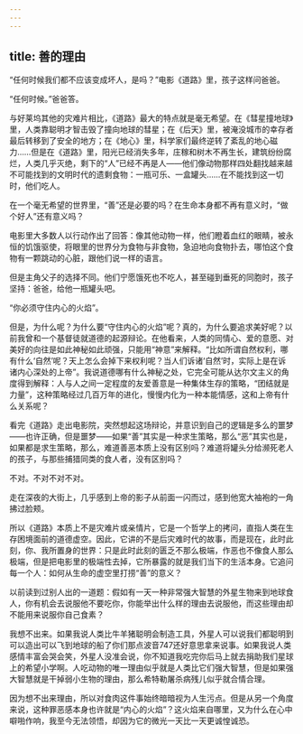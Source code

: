 ```yaml
---
---
---
```

title: 善的理由
---







“任何时候我们都不应该变成坏人，是吗？”电影《道路》里，孩子这样问爸爸。

“任何时候。”爸爸答。

与好莱坞其他的灾难片相比，《道路》最大的特点就是毫无希望。在《彗星撞地球》里，人类靠聪明才智击毁了撞向地球的彗星；在《后天》里，被淹没城市的幸存者最后转移到了安全的地方；在《地心》里，科学家们最终逆转了紊乱的地心磁力……但是在《道路》里，阳光已经消失多年，庄稼和树木不再生长，建筑纷纷腐烂，人类几乎灭绝，剩下的“人”已经不再是人——他们像动物那样四处翻找越来越不可能找到的文明时代的遗剩食物：一瓶可乐、一盒罐头……在不能找到这一切时，他们吃人。

在一个毫无希望的世界里，“善”还是必要的吗？在生命本身都不再有意义时，“做个好人”还有意义吗？

电影里大多数人以行动作出了回答：像其他动物一样，他们瞪着血红的眼睛，被永恒的饥饿驱使，将眼里的世界分为食物与非食物，急迫地向食物扑去，哪怕这个食物有一颗跳动的心脏，跟他们说一样的语言。

但是主角父子的选择不同。他们宁愿饿死也不吃人，甚至碰到垂死的同胞时，孩子坚持：爸爸，给他一瓶罐头吧。

“你必须守住内心的火焰”。

但是，为什么呢？为什么要“守住内心的火焰”呢？真的，为什么要追求美好呢？以前我曾和一个基督徒就道德的起源辩论。在他看来，人类的同情心、爱的意愿、对美好的向往是如此神秘如此顽强，只能用“神意”来解释。“比如所谓自然权利，哪有什么‘自然’呢？天上怎么会掉下来权利呢？当人们诉诸‘自然’时，实际上是在诉诸内心深处的上帝”。我说道德哪有什么神秘之处，它完全可能从达尔文主义的角度得到解释：人与人之间一定程度的友爱善意是一种集体生存的策略，“团结就是力量”，这种策略经过几百万年的进化，慢慢内化为一种本能情感，这和上帝有什么关系呢？

看完《道路》走出电影院，突然想起这场辩论，并意识到自己的逻辑是多么的噩梦——也许正确，但是噩梦——如果“善”其实是一种求生策略，那么“恶”其实也是，如果都是求生策略，那么，难道善恶本质上没有区别吗？难道将罐头分给濒死老人的孩子，与那些捕猎同类的食人者，没有区别吗？

不对。不对不对不对。

走在深夜的大街上，几乎感到上帝的影子从前面一闪而过，感到他宽大袖袍的一角拂过脸颊。

所以《道路》本质上不是灾难片或亲情片，它是一个哲学上的拷问，直指人类在生存困境面前的道德虚空。因此，它讲的不是后灾难时代的故事，而是现在，此时此刻，你、我所置身的世界：只是此时此刻的匮乏不那么极端，作恶也不像食人那么极端，但是把电影里的极端性去掉，它所暴露的就是我们当下的生活本身。它追问每一个人：如何从生命的虚空里打捞“善”的意义？

以前读到过别人出的一道题：假如有一天一种非常强大智慧的外星生物来到地球食人，你有机会去说服他不要吃你，你能举出什么样的理由去说服他，而这些理由却不能用来说服你自己食素？

我想不出来。如果我说人类比牛羊猪聪明会制造工具，外星人可以说我们都聪明到可以造出可以飞到地球的船了你们那点波音747还好意思拿来说事。如果我说人类感情丰富会哭会笑，外星人没准会说，你不知道我吃完你后马上就去捐助我们星球上的希望小学啊。人吃动物的唯一理由似乎就是人类比它们强大智慧，但是如果强大智慧就是干掉弱小生物的理由，那么希特勒屠杀病残儿似乎就合情合理。

因为想不出来理由，所以对食肉这件事始终暗暗视为人生污点。但是从另一个角度来说，这种罪恶感本身也许就是“内心的火焰”？这火焰来自哪里，又为什么在心中噼啪作响，我至今无法领悟，却因为它的微光一天比一天更诚惶诚恐。